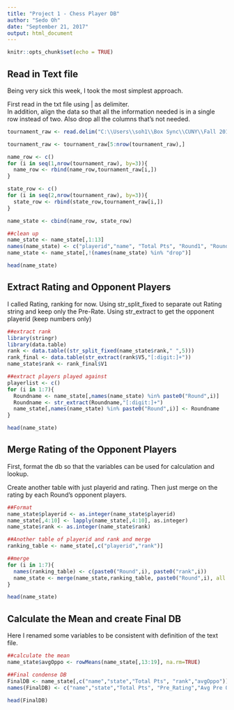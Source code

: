 ```yaml
---
title: "Project 1 - Chess Player DB"
author: "Sedo Oh"
date: "September 21, 2017"
output: html_document
---
```


```r
knitr::opts_chunk$set(echo = TRUE)
```

## Read in Text file
Being very sick this week, I took the most simplest approach.

First read in the txt file using | as delimiter.  
In addition, align the data so that all the information needed is in a single row instead of two.
Also drop all the columns that's not needed.

```r
tournament_raw <- read.delim("C:\\Users\\soh1\\Box Sync\\CUNY\\Fall 2017\\Data 607\\Week3\\Project\\tournamentinfo.txt", sep="|", header = FALSE, stringsAsFactors = FALSE)

tournament_raw <- tournament_raw[5:nrow(tournament_raw),]

name_row <- c()
for (i in seq(1,nrow(tournament_raw), by=3)){
  name_row <- rbind(name_row,tournament_raw[i,]) 
}

state_row <- c()
for (i in seq(2,nrow(tournament_raw), by=3)){
  state_row <- rbind(state_row,tournament_raw[i,]) 
}

name_state <- cbind(name_row, state_row)

##clean up
name_state <- name_state[,1:13]
names(name_state) <- c("playerid","name", "Total Pts", "Round1", "Round2", "Round3", "Round4","Round5","Round6","Round7","drop","state","rank")
name_state <- name_state[,!(names(name_state) %in% "drop")]

head(name_state)
```

## Extract Rating and Opponent Players

I called Rating, ranking for now.  Using str_split_fixed to separate out Rating string and keep only the Pre-Rate. 
Using str_extract to get the opponent playerid (keep numbers only)
```r
##extract rank
library(stringr)
library(data.table)
rank <- data.table((str_split_fixed(name_state$rank," ",5)))
rank_final <- data.table(str_extract(rank$V5,"[:digit:]+"))
name_state$rank <- rank_final$V1

##extract players played against
playerlist <- c()
for (i in 1:7){
  Roundname <- name_state[,names(name_state) %in% paste0("Round",i)]
  Roundname <- str_extract(Roundname,"[:digit:]+")
  name_state[,names(name_state) %in% paste0("Round",i)] <- Roundname
}

head(name_state)
```


## Merge Rating of the Opponent Players
First, format the db so that the variables can be used for calculation and lookup.

Create another table with just playerid and rating.  Then just merge on the rating by each Round's opponent players.

```r
##Format 
name_state$playerid <- as.integer(name_state$playerid)
name_state[,4:10] <- lapply(name_state[,4:10], as.integer)
name_state$rank <- as.integer(name_state$rank)

##Another table of playerid and rank and merge
ranking_table <- name_state[,c("playerid","rank")]

##merge
for (i in 1:7){
  names(ranking_table) <- c(paste0("Round",i), paste0("rank",i))
  name_state <- merge(name_state,ranking_table, paste0("Round",i), all.x = TRUE)
}

head(name_state)
```

## Calculate the Mean and create Final DB

Here I renamed some variables to be consistent with definition of the text file.
```r
##calculate the mean
name_state$avgOppo <- rowMeans(name_state[,13:19], na.rm=TRUE)

##Final condense DB
FinalDB <- name_state[,c("name","state","Total Pts", "rank","avgOppo")]
names(FinalDB) <- c("name","state","Total Pts", "Pre_Rating","Avg Pre Opponent Rating")

head(FinalDB)
```

